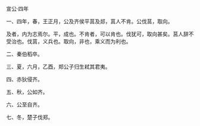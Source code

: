 

宣公·四年

一、四年，春，王正月，公及齐侯平莒及郯，莒人不肯。公伐莒，取向。

及者，内为志焉尔。平，成也。不肯者，可以肯也。伐犹可，取向甚矣。莒人辞不受治也。伐莒，义兵也。取向，非也，乘义而为利也。

二、秦伯稻卒。

三、夏，六月，乙酉，郑公子归生弒其君夷。

四、赤狄侵齐。

五、秋，公如齐。

六、公至自齐。

七、冬，楚子伐郑。

